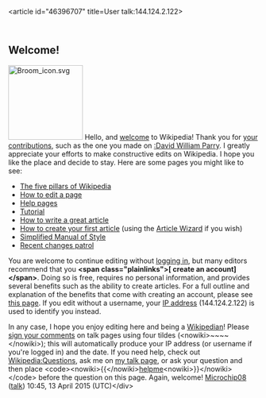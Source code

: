 <article id="46396707" title=User talk:144.124.2.122>
	<talkpage id="46396707" title="User talk:144.124.2.122">

==Welcome!==
[[Image:Broom icon.svg|150px|right]]
Hello, and [[Wikipedia:Introduction|welcome]] to Wikipedia! Thank you for [[Special:Contributions/144.124.2.122|your contributions]], such as the one you made on [[:David William Parry]].  I greatly appreciate your efforts to make constructive edits on Wikipedia.  I hope you like the place and decide to stay.  Here are some pages you might like to see:
* [[Wikipedia:Five pillars|The five pillars of Wikipedia]]
* [[Wikipedia:How to edit a page|How to edit a page]]
* [[Help:Contents|Help pages]]
* [[Wikipedia:Tutorial|Tutorial]]
* [[Wikipedia:How to write a great article|How to write a great article]]
* [[Wikipedia:Your first article|How to create your first article]] (using the [[Wikipedia:Article wizard|Article Wizard]] if you wish)
* [[Wikipedia:Simplified Manual of Style|Simplified Manual of Style]]
* [[Wikipedia:Recent changes patrol|Recent changes patrol]]

You are welcome to continue editing without [[Special:Userlogin|logging in]], but many editors recommend that you '''&lt;span class=&quot;plainlinks&quot;&gt;[{{fullurl:Special:Userlogin|type=signup&amp;campaign=anonwelcometemplate}} create an account]&lt;/span&gt;'''. Doing so is free, requires no personal information, and provides several benefits such as the ability to create articles. For a full outline and explanation of the benefits that come with creating an account, please see [[Wikipedia:Why create an account?|this page]]. If you edit without a username, your [[IP address]] (144.124.2.122) is used to identify you instead.

In any case, I hope you enjoy editing here and being a [[Wikipedia:Wikipedians|Wikipedian]]! Please [[Wikipedia:Signatures|sign your comments]] on talk pages using four tildes (&lt;nowiki&gt;~~~~&lt;/nowiki&gt;); this will automatically produce your IP address (or username if you're logged in) and the date. If you need help, check out [[Wikipedia:Questions]], ask me on [[User talk:Microchip08|my talk page]], or ask your question and then place &lt;code&gt;&lt;nowiki&gt;{{&lt;/nowiki&gt;[[:Category:Wikipedians looking for help|helpme]]&lt;nowiki&gt;}}&lt;/nowiki&gt;&lt;/code&gt; before the question on this page. Again, welcome! [[User:Microchip08|Microchip08]] ([[User talk:Microchip08|talk]]) 10:45, 13 April 2015 (UTC)&lt;/div&gt;
	</talkpage>
</article>